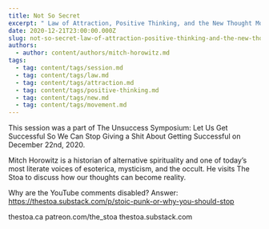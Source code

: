 ```yaml
---
title: Not So Secret
excerpt: " Law of Attraction, Positive Thinking, and the New Thought Movement"
date: 2020-12-21T23:00:00.000Z
slug: not-so-secret-law-of-attraction-positive-thinking-and-the-new-thought-movement
authors:
  - author: content/authors/mitch-horowitz.md
tags:
  - tag: content/tags/session.md
  - tag: content/tags/law.md
  - tag: content/tags/attraction.md
  - tag: content/tags/positive-thinking.md
  - tag: content/tags/new.md
  - tag: content/tags/movement.md
---
```


This session was a part of The Unsuccess Symposium: Let Us Get Successful So We Can Stop Giving a Shit About Getting Successful on December 22nd, 2020.

Mitch Horowitz is a historian of alternative spirituality and one of today’s most literate voices of esoterica, mysticism, and the occult. He visits The Stoa to discuss how our thoughts can become reality.

Why are the YouTube comments disabled? Answer: https://thestoa.substack.com/p/stoic-punk-or-why-you-should-stop

thestoa.ca
patreon.com/the_stoa
thestoa.substack.com
